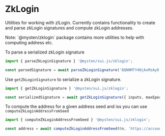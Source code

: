 
# ZkLogin

Utilities for working with zlLogin. Currently contains functionality to create and parse zkLogin
signatures and compute zkLogin addresses.

<Callout type="info">
	Note: `@mysten/zklogin` package contains more utilities to help with computing address etc.
</Callout>

To parse a serialized zkLogin signature

```typescript
import { parseZkLoginSignature } '@mysten/sui.js/zklogin';

const parsedSignature = await parseZkLoginSignature('BQNNMTY4NjAxMzAyO....');
```

Use `getZkLoginSignature` to serialize a zkLogin signature.

```typescript
import { getZkLoginSignature } '@mysten/sui.js/zklogin';

const serializedSignature = await getZkLoginSignature({ inputs, maxEpoch, userSignature });
```

To compute the address for a given address seed and iss you can use `computeZkLoginAddressFromSeed`

```typescript
import { computeZkLoginAddressFromSeed } '@mysten/sui.js/zklogin';

const address = await computeZkLoginAddressFromSeed(0n, 'https://accounts.google.com');
```
